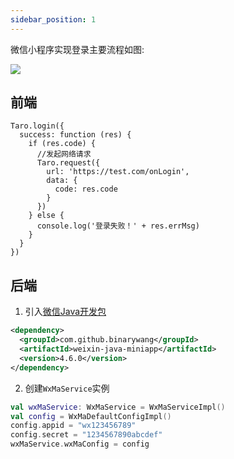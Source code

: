 ```yaml
---
sidebar_position: 1
---
```


微信小程序实现登录主要流程如图:

![](https://github.com/cruldra/picx-images-hosting/raw/master/image.26li88rq08.png)

## 前端

```tsx
Taro.login({
  success: function (res) {
    if (res.code) {
      //发起网络请求
      Taro.request({
        url: 'https://test.com/onLogin',
        data: {
          code: res.code
        }
      })
    } else {
      console.log('登录失败！' + res.errMsg)
    }
  }
})
```


## 后端

1. 引入[微信Java开发包](https://github.com/binarywang/WxJava)

```xml
<dependency>
  <groupId>com.github.binarywang</groupId>
  <artifactId>weixin-java-miniapp</artifactId>
  <version>4.6.0</version>
</dependency>
```

2. 创建`WxMaService`实例

```kotlin
val wxMaService: WxMaService = WxMaServiceImpl()
val config = WxMaDefaultConfigImpl()
config.appid = "wx123456789"
config.secret = "1234567890abcdef"
wxMaService.wxMaConfig = config
```
